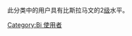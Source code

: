 {{Empty category}}
此分类中的用户具有比斯拉马文的2[[Wikipedia:巴別#開始使用巴別語言模板|级]]水平。

[[Category:Bi_使用者|Category:Bi 使用者]]